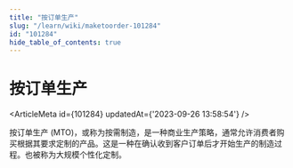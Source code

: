 ```yaml
---
title: "按订单生产"
slug: "/learn/wiki/maketoorder-101284"
id: "101284"
hide_table_of_contents: true
---
```



# 按订单生产

<ArticleMeta id={101284} updatedAt={'2023-09-26 13:58:54'} />
<div className='border-solid border-b border-t-0 my-4 border-[var(--ifm-color-gray-300)]' />

按订单生产 (MTO)，或称为按需制造，是一种商业生产策略，通常允许消费者购买根据其要求定制的产品。这是一种在确认收到客户订单后才开始生产的制造过程。也被称为大规模个性化定制。
